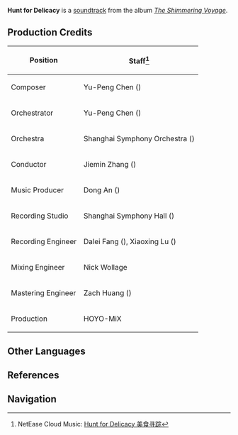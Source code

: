 {{Soundtrack Infobox
|title          =
|image          = The Shimmering Voyage.jpg
|album          = The Shimmering Voyage
|disc           = 2
|number         = 20
|featured       =
|featured2      =
|featured3      =
|featured_disc  =
|featured_disc2 =
|featured_disc3 =
|youtube_id     = U7LmE1oPILg
|youtube_time   = 328
|spotify_id     = 2iaSTGoyInHTdzuaN5i9rJ
|played_in      = Story Quest
|during         = Animated cutscene in ''[[Little Chef on a Hunt]]''
|domain         =
|previous       = Whence the Flow Cometh
|next           = Sneaky & Mischievous
}}
'''Hunt for Delicacy''' is a [[soundtrack]] from the album ''[[The Shimmering Voyage]]''.

==Production Credits==
{| class="wikitable" style="text-align:left; height:0.5em"
! Position
! Staff<ref>NetEase Cloud Music: [https://music.163.com/#/song?id=1861577540 Hunt for Delicacy 美食寻踪]</ref>
|-
! Composer
| Yu-Peng Chen ({{zh|陈致逸}})
|-
! Orchestrator
| Yu-Peng Chen ({{zh|陈致逸}})
|-
! Orchestra
| Shanghai Symphony Orchestra ({{zh|上海交响乐团}})
|-
! Conductor
| Jiemin Zhang ({{zh|张洁敏}})
|-
! Music Producer
| Dong An ({{zh|安栋}})
|-
! Recording Studio
| Shanghai Symphony Hall ({{zh|上海交响乐团音乐厅}})
|-
! Recording Engineer
| Dalei Fang ({{zh|房大磊}}), Xiaoxing Lu ({{zh|陆晓幸}})
|-
! Mixing Engineer
| Nick Wollage
|-
! Mastering Engineer
| Zach Huang ({{zh|黄巍}})
|-
! Production
| HOYO-MiX
|}

==Other Languages==
{{Other Languages
|en      = Hunt for Delicacy
|zhs     = 美食寻踪
|zhs_rm  = Měishí Xúnzōng
|zht     = 美食尋蹤
|zht_rm  = Měishí Xúnzōng
|zh_tl   = 
|ja      = グルメ旅
|ja_rm   = Gurume Tabi{{Assumed}}
|ja_tl   = Gourmet Travel
|tr      = 
|tr_tl   = 
|it      = 
|it_tl   = 
}}

==References==
{{Reflist}}

==Navigation==
{{Soundtrack Navbox|The Shimmering Voyage}}